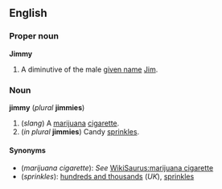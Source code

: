 ==English==
===Proper noun===
'''Jimmy'''

#A diminutive of the male [[given name]] [[Jim]].

===Noun===
'''jimmy''' (''plural'' '''jimmies''')

#(''slang'') A [[marijuana]] [[cigarette]].
#(''in plural'' '''jimmies''') Candy [[sprinkle]]s.

====Synonyms====
*(''marijuana cigarette''): ''See'' [[WikiSaurus:marijuana cigarette]]
*(''sprinkles''): [[hundreds and thousands]] (''UK''), [[sprinkles]]